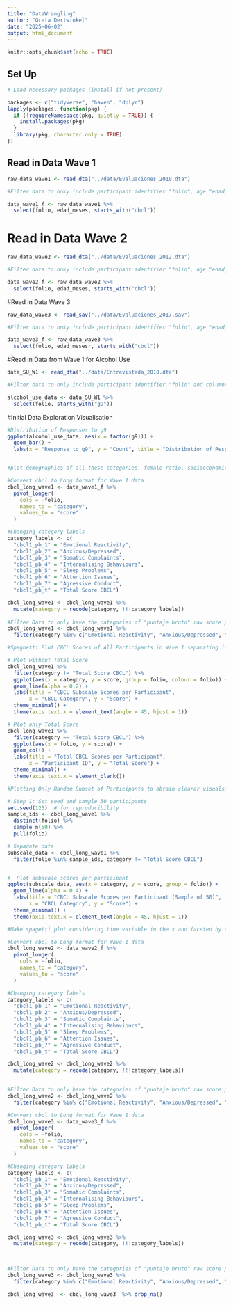 ```yaml
---
title: "DataWrangling"
author: "Greta Dertwinkel"
date: "2025-06-02"
output: html_document
---
```



```r
knitr::opts_chunk$set(echo = TRUE)
```

## Set Up
```r
# Load necessary packages (install if not present)

packages <- c("tidyverse", "haven", "dplyr")
lapply(packages, function(pkg) {
  if (!requireNamespace(pkg, quietly = TRUE)) {
    install.packages(pkg)
  }
  library(pkg, character.only = TRUE)
})
```


##  Read in Data Wave 1 
```r
raw_data_wave1 <- read_dta("../data/Evaluaciones_2010.dta")

#Filter data to onky include participant identifier "folio", age "edad_meses" and any column heading starting with cbcl 

data_wave1_f <- raw_data_wave1 %>%
  select(folio, edad_meses, starts_with("cbcl"))
```

# Read in Data Wave 2
```r
raw_data_wave2 <- read_dta("../data/Evaluaciones_2012.dta")

#Filter data to onky include participant identifier "folio", age "edad_meses" and any column heading starting with cbcl 

data_wave2_f <- raw_data_wave2 %>%
  select(folio, edad_meses, starts_with("cbcl"))
```

#Read in Data Wave 3
```r
raw_data_wave3 <- read_sav("../data/Evaluaciones_2017.sav")

#Filter data to onky include participant identifier "folio", age "edad_mesesr and any column heading starting with cbcl 

data_wave3_f <- raw_data_wave3 %>%
  select(folio, edad_mesesr, starts_with("cbcl"))
```

#Read in Data from Wave 1 for Alcohol Use 
```r
data_SU_W1 <- read_dta("../data/Entrevistada_2010.dta")

#Filter data to only include participant identifier "folio" and columns with alcohol use report "G9: Asking During pregnancy did you consume an alcoholic beverage?

alcohol_use_data <- data_SU_W1 %>%
  select(folio, starts_with("g9"))
```

#Initial Data Exploration Visualisation
```r
#Distribution of Responses to g9 
ggplot(alcohol_use_data, aes(x = factor(g9))) +
  geom_bar() +
  labs(x = "Response to g9", y = "Count", title = "Distribution of Responses to g9")


#plot demographics of all these categories, female ratio, socioeconomic status 
```

```r
#Convert cbcl to Long format for Wave 1 data 
cbcl_long_wave1 <- data_wave1_f %>%
  pivot_longer(
    cols = -folio,
    names_to = "category",
    values_to = "score"
  )

#Changing category labels 
category_labels <- c(
  "cbcl1_pb_1" = "Emotional Reactivity",
  "cbcl1_pb_2" = "Anxious/Depressed",
  "cbcl1_pb_3" = "Somatic Complaints",
  "cbcl1_pb_4" = "Internalising Behaviours",
  "cbcl1_pb_5" = "Sleep Problems",
  "cbcl1_pb_6" = "Attention Issues",
  "cbcl1_pb_7" = "Agressive Conduct",
  "cbcl1_pb_t" = "Total Score CBCL") 

cbcl_long_wave1 <- cbcl_long_wave1 %>%
  mutate(category = recode(category, !!!category_labels)) 
  
#Filter Data to only have the categories of "puntaje bruto" raw score per category and total sum of raw scores 
cbcl_long_wave1 <- cbcl_long_wave1 %>%
  filter(category %in% c("Emotional Reactivity", "Anxious/Depressed", "Somatic Complaints","Internalising Behaviours", "Sleep Problems", "Attention Issues", "Agressive Conduct", "Total Score CBCL"))


```


```r
#Spaghetti Plot CBCL Scores of All Participants in Wave 1 separating individual category scores and total scores 

# Plot without Total Score
cbcl_long_wave1 %>%
  filter(category != "Total Score CBCL") %>%
  ggplot(aes(x = category, y = score, group = folio, colour = folio)) +
  geom_line(alpha = 0.2) +
  labs(title = "CBCL Subscale Scores per Participant",
       x = "CBCL Category", y = "Score") +
  theme_minimal() +
  theme(axis.text.x = element_text(angle = 45, hjust = 1))

# Plot only Total Score
cbcl_long_wave1 %>%
  filter(category == "Total Score CBCL") %>%
  ggplot(aes(x = folio, y = score)) +
  geom_col() +
  labs(title = "Total CBCL Scores per Participant",
       x = "Participant ID", y = "Total Score") +
  theme_minimal() +
  theme(axis.text.x = element_blank())


```



```r
#Plotting Only Random Subset of Participants to obtain clearer visualsiation

# Step 1: Set seed and sample 50 participants
set.seed(123)  # for reproducibility
sample_ids <- cbcl_long_wave1 %>%
  distinct(folio) %>%
  sample_n(50) %>%
  pull(folio)

# Separate data
subscale_data <- cbcl_long_wave1 %>%
  filter(folio %in% sample_ids, category != "Total Score CBCL")


#  Plot subscale scores per participant
ggplot(subscale_data, aes(x = category, y = score, group = folio)) +
  geom_line(alpha = 0.4) +
  labs(title = "CBCL Subscale Scores per Participant (Sample of 50)",
       x = "CBCL Category", y = "Score") +
  theme_minimal() +
  theme(axis.text.x = element_text(angle = 45, hjust = 1))

#Make spagetti plot considering time variable in the x and faceted by category of the cbcl (one graph for each)


```
```r
#Convert cbcl to Long format for Wave 1 data 
cbcl_long_wave2 <- data_wave2_f %>%
  pivot_longer(
    cols = -folio,
    names_to = "category",
    values_to = "score"
  )

#Changing category labels 
category_labels <- c(
  "cbcl1_pb_1" = "Emotional Reactivity",
  "cbcl1_pb_2" = "Anxious/Depressed",
  "cbcl1_pb_3" = "Somatic Complaints",
  "cbcl1_pb_4" = "Internalising Behaviours",
  "cbcl1_pb_5" = "Sleep Problems",
  "cbcl1_pb_6" = "Attention Issues",
  "cbcl1_pb_7" = "Agressive Conduct",
  "cbcl1_pb_t" = "Total Score CBCL") 

cbcl_long_wave2 <- cbcl_long_wave2 %>%
  mutate(category = recode(category, !!!category_labels))  

  
#Filter Data to only have the categories of "puntaje bruto" raw score per category and total sum of raw scores 
cbcl_long_wave2 <- cbcl_long_wave2 %>%
  filter(category %in% c("Emotional Reactivity", "Anxious/Depressed", "Somatic Complaints","Internalising Behaviours", "Sleep Problems", "Attention Issues", "Agressive Conduct", "Total Score CBCL"))
```



```r
#Convert cbcl to Long format for Wave 1 data 
cbcl_long_wave3 <- data_wave3_f %>%
  pivot_longer(
    cols = -folio,
    names_to = "category",
    values_to = "score"
  )

#Changing category labels 
category_labels <- c(
  "cbcl1_pb_1" = "Emotional Reactivity",
  "cbcl1_pb_2" = "Anxious/Depressed",
  "cbcl1_pb_3" = "Somatic Complaints",
  "cbcl1_pb_4" = "Internalising Behaviours",
  "cbcl1_pb_5" = "Sleep Problems",
  "cbcl1_pb_6" = "Attention Issues",
  "cbcl1_pb_7" = "Agressive Conduct",
  "cbcl1_pb_t" = "Total Score CBCL") 

cbcl_long_wave3 <- cbcl_long_wave3 %>%
  mutate(category = recode(category, !!!category_labels)) 


  
#Filter Data to only have the categories of "puntaje bruto" raw score per category and total sum of raw scores 
cbcl_long_wave3 <- cbcl_long_wave3 %>%
  filter(category %in% c("Emotional Reactivity", "Anxious/Depressed", "Somatic Complaints","Internalising Behaviours", "Sleep Problems", "Attention Issues", "Agressive Conduct", "Total Score CBCL"))

cbcl_long_wave3  <- cbcl_long_wave3  %>% drop_na()
```

